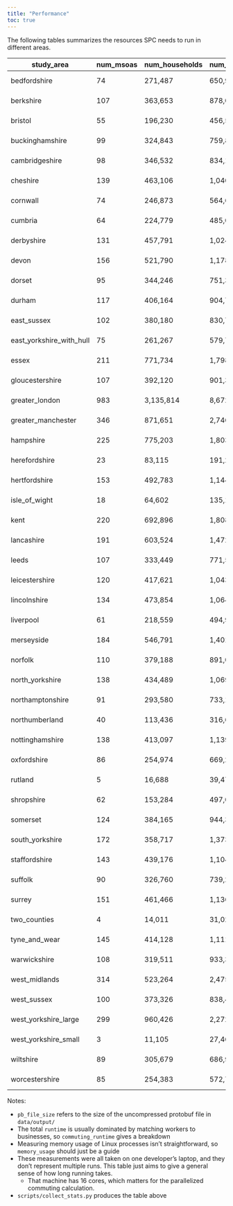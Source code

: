 ```yaml
---
title: "Performance"
toc: true
---
```


The following tables summarizes the resources SPC needs to run in different areas.

|       study_area       |num_msoas|num_households|num_people|pb_file_size|  runtime |commuting_runtime|memory_usage|
|------------------------|---------|--------------|----------|------------|----------|-----------------|------------|
|      bedfordshire      |    74   |    271,487   |  650,950 |  94.33MiB  |11 seconds|    6 seconds    |  293.76MiB |
|        berkshire       |   107   |    363,653   |  878,045 |  127.21MiB |13 seconds|    7 seconds    |  300.25MiB |
|         bristol        |    55   |    196,230   |  456,532 |  68.11MiB  | 5 seconds|    2 seconds    |  151.48MiB |
|     buckinghamshire    |    99   |    324,843   |  759,879 |  109.30MiB |10 seconds|    5 seconds    |  297.42MiB |
|     cambridgeshire     |    98   |    346,532   |  834,141 |  120.30MiB |13 seconds|    7 seconds    |  300.23MiB |
|        cheshire        |   139   |    463,106   | 1,040,634|  150.80MiB |15 seconds|    6 seconds    |  304.91MiB |
|        cornwall        |    74   |    246,873   |  564,604 |  83.30MiB  | 7 seconds|    2 seconds    |  277.31MiB |
|         cumbria        |    64   |    224,779   |  485,035 |  70.69MiB  | 8 seconds|    3 seconds    |  152.02MiB |
|       derbyshire       |   131   |    457,791   | 1,024,952|  148.85MiB |16 seconds|    9 seconds    |  304.58MiB |
|          devon         |   156   |    521,790   | 1,178,315|  171.93MiB |21 seconds|    10 seconds   |  556.07MiB |
|         dorset         |    95   |    344,246   |  751,334 |  109.25MiB |11 seconds|    4 seconds    |  298.97MiB |
|         durham         |   117   |    406,164   |  904,785 |  130.75MiB |10 seconds|    4 seconds    |  299.72MiB |
|       east_sussex      |   102   |    380,180   |  830,761 |  120.14MiB |12 seconds|    5 seconds    |  299.80MiB |
|east_yorkshire_with_hull|    75   |    261,267   |  579,746 |  85.31MiB  | 8 seconds|    2 seconds    |  278.80MiB |
|          essex         |   211   |    771,734   | 1,798,893|  261.01MiB |40 seconds|    28 seconds   |  600.82MiB |
|     gloucestershire    |   107   |    392,120   |  901,395 |  129.84MiB |14 seconds|    5 seconds    |  302.14MiB |
|     greater_london     |   983   |   3,135,814  | 8,672,103|   1.23GiB  |13 minutes|    12 minutes   |   4.32GiB  |
|   greater_manchester   |   346   |    871,651   | 2,746,858|  389.21MiB | 2 minutes|    86 seconds   |   1.08GiB  |
|        hampshire       |   225   |    775,203   | 1,803,991|  262.78MiB |41 seconds|    29 seconds   |  601.86MiB |
|      herefordshire     |    23   |    83,115    |  191,282 |  27.72MiB  | 4 seconds|     1 second    |  74.83MiB  |
|      hertfordshire     |   153   |    492,783   | 1,144,974|  165.59MiB |19 seconds|    11 seconds   |  555.75MiB |
|      isle_of_wight     |    18   |    64,602    |  135,125 |  20.48MiB  | 3 seconds|     1 second    |  70.05MiB  |
|          kent          |   220   |    692,896   | 1,808,206|  259.58MiB |30 seconds|    19 seconds   |  599.43MiB |
|       lancashire       |   191   |    603,524   | 1,472,550|  210.80MiB |23 seconds|    12 seconds   |  592.20MiB |
|          leeds         |   107   |    333,449   |  771,520 |  112.97MiB |20 seconds|    7 seconds    |  299.38MiB |
|     leicestershire     |   120   |    417,621   | 1,043,283|  147.79MiB |18 seconds|    11 seconds   |  302.29MiB |
|      lincolnshire      |   134   |    473,854   | 1,064,174|  153.14MiB |14 seconds|    6 seconds    |  551.97MiB |
|        liverpool       |    61   |    218,559   |  494,999 |  70.67MiB  |10 seconds|    3 seconds    |  150.85MiB |
|       merseyside       |   184   |    546,791   | 1,401,012|  200.02MiB |26 seconds|    17 seconds   |  590.71MiB |
|         norfolk        |   110   |    379,188   |  891,006 |  130.04MiB |12 seconds|    4 seconds    |  302.39MiB |
|     north_yorkshire    |   138   |    434,489   | 1,069,514|  154.54MiB |15 seconds|    6 seconds    |  552.40MiB |
|    northamptonshire    |    91   |    293,580   |  733,190 |  106.21MiB |10 seconds|    4 seconds    |  297.24MiB |
|     northumberland     |    40   |    113,436   |  316,618 |  45.27MiB  | 5 seconds|     1 second    |  139.76MiB |
|     nottinghamshire    |   138   |    413,097   | 1,139,096|  163.50MiB |20 seconds|    12 seconds   |  553.29MiB |
|       oxfordshire      |    86   |    254,974   |  669,237 |  96.27MiB  | 9 seconds|    4 seconds    |  279.53MiB |
|         rutland        |    5    |    16,688    |  39,475  |   5.52MiB  | 2 seconds|     1 second    |  18.60MiB  |
|       shropshire       |    62   |    153,284   |  497,064 |  70.66MiB  | 6 seconds|    2 seconds    |  150.20MiB |
|        somerset        |   124   |    384,165   |  944,394 |  138.07MiB |15 seconds|    7 seconds    |  302.66MiB |
|     south_yorkshire    |   172   |    358,717   | 1,373,401|  191.33MiB |26 seconds|    18 seconds   |  554.04MiB |
|      staffordshire     |   143   |    439,176   | 1,104,925|  157.81MiB |15 seconds|    7 seconds    |  552.70MiB |
|         suffolk        |    90   |    326,760   |  739,296 |  106.71MiB |10 seconds|    4 seconds    |  296.93MiB |
|         surrey         |   151   |    461,466   | 1,136,090|  164.06MiB |22 seconds|    14 seconds   |  555.61MiB |
|      two_counties      |    4    |    14,011    |  31,024  |   4.46MiB  |10 seconds|     1 second    |   9.70MiB  |
|      tyne_and_wear     |   145   |    414,128   | 1,111,239|  157.15MiB |13 seconds|    6 seconds    |  551.14MiB |
|      warwickshire      |   108   |    319,511   |  933,391 |  132.32MiB |17 seconds|    10 seconds   |  300.49MiB |
|      west_midlands     |   314   |    523,264   | 2,475,918|  348.50MiB |40 seconds|    26 seconds   |   1.05GiB  |
|       west_sussex      |   100   |    373,326   |  838,440 |  122.18MiB |11 seconds|    4 seconds    |  300.54MiB |
|  west_yorkshire_large  |   299   |    960,426   | 2,272,063|  331.50MiB |43 seconds|    28 seconds   |   1.08GiB  |
|  west_yorkshire_small  |    3    |    11,105    |  27,466  |   3.97MiB  | 7 seconds|     1 second    |   9.56MiB  |
|        wiltshire       |    89   |    305,679   |  686,963 |  100.69MiB | 8 seconds|    3 seconds    |  295.39MiB |
|     worcestershire     |    85   |    254,383   |  572,751 |  83.91MiB  | 9 seconds|    4 seconds    |  277.79MiB |

Notes:

- `pb_file_size` refers to the size of the uncompressed protobuf file in `data/output/`
- The total `runtime` is usually dominated by matching workers to businesses, so `commuting_runtime` gives a breakdown
- Measuring memory usage of Linux processes isn't straightforward, so `memory_usage` should just be a guide
- These measurements were all taken on one developer's laptop, and they don't represent multiple runs. This table just aims to give a general sense of how long running takes.
  - That machine has 16 cores, which matters for the parallelized commuting calculation.
- `scripts/collect_stats.py` produces the table above
